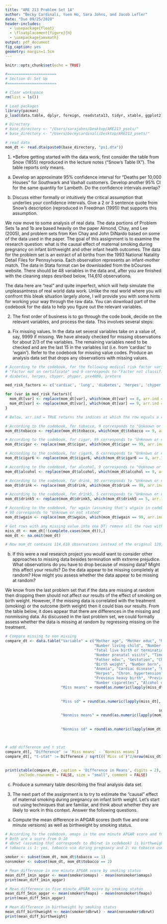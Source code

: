 ```yaml
---
title: "ARE 213 Problem Set 1A"
author: "Becky Cardinali, Yuen Ho, Sara Johns, and Jacob Lefler"
date: "Due 09/25/2020"
header-includes: 
  - \usepackage{float}
  - \floatplacement{figure}{H}
  - \usepackage{amsmath}
output: pdf_document
fig_caption: yes
geometry: margin=1.5cm
---
```


```r
knitr::opts_chunk$set(echo = TRUE)

#======================
# Section 0: Set Up
#======================

# Clear workspace
rm(list = ls())

# Load packages
library(pacman)
p_load(data.table, dplyr, foreign, readstata13, tidyr, xtable, ggplot2)

# Directory 
# base_directory <- "/Users/sarajohns/Desktop/ARE213_psets/"
# base_directory <- "/Users/beckycardinali/Desktop/ARE213_psets/"

# read data
mom_dt <- read.dta(paste0(base_directory, "ps1.dta"))

```


1. *Before getting started with the data work, first consider the table from Snow (1855) reproduced in the lecture notes ("Snow's Table IX"). The table reports only means.

(a) Develop an approximate 95% confidence interval for "Deaths per 10,000 Houses" for Southwark and Vaxhall customers. Develop another 95% CI for the same quantity for Lambeth. Do the confidence intervals overlap?

(b) Discuss either formally or intuitively the critical assumption that underlies your confidence intervals. Give a 2 or 3 sentence quote from Snow's description (reproduced in Freedman (1991)) that supports this assumption.


We now move to some analysis of real data. The data portions of Problem Sets 1a and 1b are based heavily on the paper Almond, Chay, and Lee (2005), and problem sets from Ken Chay and John DiNardo based on some of the data used in the paper. The goal of this assignment is to examine the research question: what is the causal effect of maternal smoking during pregnancy on infant birthweight and other infant health outcomes. The data for the problem set is an extract of all births from the 1993 National Natality Detail Files for Pennsylvania. Each observation represents an infant-mother match. The data in Stata format can be downloaded from the bCourses website. There should be 48 variables in the data and, after you are finished with the cleaning steps desribed below, 114,610 observations. 

The data here are "real" and quite imperfect, which will help simulate the unpleasantness of real world data work. Unlike the real world where you will confront this bleak situation largely alone, I will provide you with some hints for working your way through the raw data. You can download part of the codebook for the data to help you figure out the relevant variables.

2. The first order of business is to go through the code book, decide on the relevant variables, and process the data. This involves several steps: 

(a) Fix missing values. In the data set several variables take on a value of, say, 9999 if missing. We have already checked for missing observations for about 2/3 of the variables. The remaining variables need to be checked and are the last 15 in the variables list (i.e. from 'cardiac' to 'wgain'). Refer to the codebook for missing value codes. Produce an analysis data set that drops any observations with missing values. 

```r
# According to the codebook, for the following medical risk factor variables, 8 corresponds to 
# "Factor not on certificate" and 9 corresponds to "Factor not classifiable": cardiac, lung, 
# diabetes, herpes, chyper, phyper, pre4000, preterm

med_risk_factors <- c('cardiac', 'lung', 'diabetes', 'herpes', 'chyper', 'phyper', 'pre4000', 'preterm')

for (var in med_risk_factors){
  mom_dt[var] <- replace(mom_dt[var], which(mom_dt[var] == 8, arr.ind = TRUE), NA)
  mom_dt[var] <- replace(mom_dt[var], which(mom_dt[var] == 9, arr.ind = TRUE), NA)
}

# Below, arr.ind = TRUE returns the indices at which the row equals a certain value

# According to the codebook, for tobacco, 9 corresponds to "Unknown or not stated"
mom_dt$tobacco <- replace(mom_dt$tobacco, which(mom_dt$tobacco == 9, arr.ind = TRUE), NA)

# According to the codebook, for cigar, 99 corresponds to "Unknown or not stated"
mom_dt$cigar <- replace(mom_dt$cigar, which(mom_dt$cigar == 99, arr.ind = TRUE), NA)

# According to the codebook, for cigar6, 6 corresponds to "Unknown or not stated"
mom_dt$cigar6 <- replace(mom_dt$cigar6, which(mom_dt$cigar6 == 6, arr.ind = TRUE), NA)

# According to the codebook, for alcohol, 9 corresponds to "Unknown or not stated"
mom_dt$alcohol <- replace(mom_dt$alcohol, which(mom_dt$alcohol == 9, arr.ind = TRUE), NA)

# According to the codebook, for drink, 99 corresponds to "Unknown or not stated"
mom_dt$drink <- replace(mom_dt$drink, which(mom_dt$drink == 99, arr.ind = TRUE), NA)

# According to the codebook, for drink5, 5 corresponds to "Unknown or not stated"
mom_dt$drink5 <- replace(mom_dt$drink5, which(mom_dt$drink5 == 5, arr.ind = TRUE), NA)

# According to the codebook, for wgain (assuming that's wtgain in codebook), 
# 99 corresponds to "Unknown or not stated"
mom_dt$wgain <- replace(mom_dt$wgain, which(mom_dt$wgain == 99, arr.ind = TRUE), NA)

# Get rows with any missing value into one DT; remove all the rows with any missing value for main DT
miss_dt <- mom_dt[!(complete.cases(mom_dt)),]
mom_dt <- na.omit(mom_dt)

# Now mom_dt contains 114,610 observations instead of the original 120,461

```

(b) If this were a real research project you would want to consider other approaches to missing data besides termination with extreme prejudice. What observations do you have to drop because of missing data? Might this affect your results? Do the data appear to be missing completely at random? How might you assess whether the data appear to be missing at random?

We know from the last problem set that if the data are missing at random then dropping them should not affect our results of the effect of smoking on birth weight. However, if the missing data is correlated with the treatment (smoking) or the outcome (birth weight) then it could bias our results. From the table below, it does appear that there are differences in the missing and nonmissing data. As discussed in the last problem set, we could formally assess whether the data is missing at random by regressing missing on the treatment. 

```r

# Compare missing to non missing
compare_dt <- data.table("Variable" = c("Mother age", "Mother educ", "Marital status", "Prenatal adequacy", 
                                        "Number living child", "Number dead or living child", 
                                        "Total live birth or terminations", "Birth order", "Month prenatal began",
                                        "Number prenatal visits", "Time since last birth", "Father age", 
                                        "Father educ", "Gestation", "Child sex",
                                        "Birth weight", "Number born", "One min Apgar", "Five min Apgar", 
                                        "Anemia", "Cardiac disease", "Lung disease", "Diabetes", 
                                        "Herpes", "Chron. hypertension", "Preg. hypertension", 
                                        "Previous heavy birth", "Previous preterm", "Tobacco use", 
                                        "Number cigarettes", "Alcohol use", "Number drinks", "Weight gain"),
                         "Miss means" = round(as.numeric(lapply(miss_dt[, c(6, 9:18, 20, 22, 
                                                                                    25:30, 33:43, 45:46, 48)],
                                                                        mean, na.rm=TRUE)), 3),
                         "Miss sd" = round(as.numeric(lapply(miss_dt[, c(6, 9:18, 20, 22, 25:30, 33:43,
                                                                                 45:46, 48)],
                                                                     sd, na.rm=TRUE)), 3),
                         "Nonmiss means" = round(as.numeric(lapply(mom_dt[, c(6, 9:18, 20, 22, 25:30,
                                                                                      33:43, 45:46, 48)],
                                                                           mean)), 3),
                         "Nonmiss sd" = round(as.numeric(lapply(mom_dt[, c(6, 9:18, 20, 22, 
                                                                                   25:30, 33:43, 45:46, 48)], 
                                                                        sd)), 3))

# add difference and t stat
compare_dt[, "Difference" := `Miss means` - `Nonmiss means`]
compare_dt[, "t-stat" := Difference / sqrt(((`Miss sd`)^2/nrow(miss_dt)) + ((`Nonmiss sd`)^2/nrow(mom_dt)))]
 
```

```r

print(xtable(compare_dt, caption = 'Difference in Means', digits = 2), 
      include.rownames = FALSE, size = "small", comment = FALSE)

```

(c) Produce a summary table describing the final analysis data set.


3. The next part of the assignment is to try to estimate the "causal" effect of maternal smoking during pregnancy on infant birth weight. Let's start out using techniques that are familiar, and think about whether they are likely to work in this context. Answer the following questions. 

(a) Compute the mean difference in APGAR scores (both five and one minute versions) as well as birthweight by smoking status.
```r
# According to the codebook, omaps is the one minute APGAR score and fmaps is the five minute APGAR score
# Both are a score from 0-10 
# dbrwt (assuming that corresponds to dbirwt in codebook) is birthweight in grams
# tobacco is 1: yes, tobacco use during pregnancy and 2: no tobacco use during pregnancy

smoker <- subset(mom_dt, mom_dt$tobacco == 1)
nonsmoker <- subset(mom_dt, mom_dt$tobacco == 2)

# Mean difference in one minute APGAR score by smoking status
mean_diff_1min_apgar <- mean(smoker$omaps) - mean(nonsmoker$omaps)
print(mean_diff_1min_apgar)

# Mean difference in five minute APGAR score by smoking status
mean_diff_5min_apgar <- mean(smoker$fmaps) - mean(nonsmoker$fmaps)
print(mean_diff_5min_apgar)

# Mean difference in birthweight by smoking status
mean_diff_birthweight <- mean(smoker$dbrwt) - mean(nonsmoker$dbrwt)
print(mean_diff_birthweight)

```
